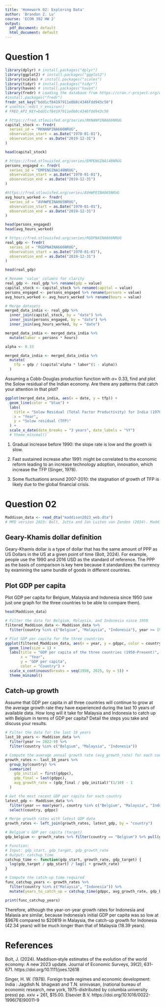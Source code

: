 ```yaml
---
title: 'Homework 02: Exploring Data'
author: 'Brandon Z. Lu'
course: 'ECON 302 HW 2'
output:
  pdf_document: default
  html_document: default
---
```

# Question 1
```r
library(dplyr) # install.packages("dplyr")
library(ggplot2) # install.packages("ggplot2")
library(scales) # install.packages("scales")
library(tidyr) # install.packages("tidyr")
library(haven) # install.packages("haven")
library(fredr) # Loading the database from https://cran.r-project.org/web/packages/fredr/vignettes/fredr.html
#install.packages("fredr")
fredr_set_key("bdd1cf84197911e0b8c4346fdd943c50")
# usethis::edit_r_environ()
# FRED_API_KEY=bdd1cf84197911e0b8c4346fdd943c50
```

```r
# https://fred.stlouisfed.org/series/RKNANPINA666NRUG
capital_stock <- fredr(
  series_id = "RKNANPINA666NRUG",
  observation_start = as.Date("1970-01-01"),
  observation_end = as.Date("2019-12-31")
)

head(capital_stock)
```

```r
# https://fred.stlouisfed.org/series/EMPENGINA148NRUG
persons_engaged <- fredr(
  series_id = "EMPENGINA148NRUG",
  observation_start = as.Date("1970-01-01"),
  observation_end = as.Date("2019-12-31")
)

#https://fred.stlouisfed.org/series/AVHWPEINA065NRUG
avg_hours_worked <- fredr(
  series_id = "AVHWPEINA065NRUG",
  observation_start = as.Date("1970-01-01"),
  observation_end = as.Date("2019-12-31")
)

head(persons_engaged)
head(avg_hours_worked)
```

```r
# https://fred.stlouisfed.org/series/RGDPNAINA666NRUG
real_gdp <- fredr(
  series_id = "RGDPNAINA666NRUG",
  observation_start = as.Date("1970-01-01"),
  observation_end = as.Date("2019-12-31")
)

head(real_gdp)
```

```r
# Rename 'value' columns for clarity
real_gdp <- real_gdp %>% rename(gdp = value)
capital_stock <- capital_stock %>% rename(capital = value)
persons_engaged <- persons_engaged %>% rename(persons = value)
avg_hours_worked <- avg_hours_worked %>% rename(hours = value)

# Merge datasets
merged_data_india <- real_gdp %>%
  inner_join(capital_stock, by = "date") %>%
  inner_join(persons_engaged, by = "date") %>%
  inner_join(avg_hours_worked, by = "date")

merged_data_india <- merged_data_india %>%
  mutate(labor = persons * hours)

alpha <- 0.33

merged_data_india <- merged_data_india %>%
  mutate(
    tfp = gdp / (capital^alpha * labor^(1 - alpha))
  )
```

Assuming a Cobb-Douglas production function with $\alpha$= 0.33, find and plot the Solow residual of the Indian economy. Are there any patterns that catch your attention in that plot?

```r
ggplot(merged_data_india, aes(x = date, y = tfp)) +
  geom_line(color = "blue") +
  labs(
    title = "Solow Residual (Total Factor Productivity) for India (1970-2019)",
    x = "Year",
    y = "Solow residual (TFP)"
  ) +
  scale_x_date(date_breaks = "3 years", date_labels = "%Y")
  # theme_minimal()
```

1. Gradual increase before 1990: the slope rate is low and the growth is slow.

2. Fast sustained increase after 1991: might be correlated to the economic reform leading to an increase technology adoption, innovation, which increase the TFP (Singer, 1978).
	
3. Some fluctuations around 2007-2010: the stagnation of growth of TFP is likely due to the global financial crisis.

# Question 02
```r
Maddison_data <- read_dta("maddison2023_web.dta")
# MPD version 2023: Bolt, Jutta and Jan Luiten van Zanden (2024). Maddison style estimates of the evolution of the world economy: A new 2023 update. Journal of Economic Surveys, 1–41. DOI: 10.1111/joes.12618
```

## Geary-Khamis dollar definition
Geary-Khamis dollar is a type of dollar that has the same amount of PPP as US Dollars in the US at a given point of time (Bolt, 2024). For example, people use the 1990 and 2016 USD as the standard of reference. The PPP as the basis of comparison is key here because it standardizes the currency by examining the same bundle of goods in different countries.

## Plot GDP per capita
Plot GDP per capita for Belgium, Malaysia and Indonesia since 1950 (use just one graph for the three countries to be able to compare them).
```r
head(Maddison_data)

# Filter the data for Belgium, Malaysia, and Indonesia since 1950
filtered_Maddison_data <- Maddison_data %>%
  filter(country %in% c("Belgium", "Malaysia", "Indonesia"), year >= 1950)

# Plot GDP per capita for the three countries
ggplot(filtered_Maddison_data, aes(x = year, y = gdppc, color = country)) +
  geom_line(size = 1) +
  labs(title = "GDP per capita of the three countries (1950-Present)",
       x = "Year",
       y = "GDP per capita",
       color = "Country") +
  scale_x_continuous(breaks = seq(1950, 2025, by = 5)) +
  theme_minimal()
```

## Catch-up growth
Assume that GDP per capita in all three countries will continue to grow at the average growth rate they have experienced during the last 10 years of available data. How long will it take for Malaysia and Indonesia to catch up with Belgium in terms of GDP per capita? Detail the steps you take and discuss your results.
```r
# Filter the data for the last 10 years
last_10_years <- Maddison_data %>%
  filter(year >= 2022-9) %>%
  filter(country %in% c("Belgium", "Malaysia", "Indonesia"))

# Compute the average annual growth rate (avg_growth_rate) for each country
growth_rates <- last_10_years %>%
  group_by(country) %>%
  summarize(
    gdp_initial = first(gdppc),
    gdp_final = last(gdppc),
    avg_growth_rate = (gdp_final / gdp_initial)^(1/10) - 1
  )

# Get the most recent GDP per capita for each country
latest_gdp <- Maddison_data %>%
  filter(year == max(year), country %in% c("Belgium", "Malaysia", "Indonesia")) %>%
  select(country, gdppc)

# Merge growth rates with latest GDP data
growth_rates <- left_join(growth_rates, latest_gdp, by = "country")

# Belgium's GDP per capita (target)
gdp_belgium <- growth_rates %>% filter(country == "Belgium") %>% pull(gdppc)

# Function:
# Input: gdp_start, gdp_target, gdp_growth_rate
# Output: catchup_time
catchup_time <- function(gdp_start, growth_rate, gdp_target) {
  log(gdp_target / gdp_start) / log(1 + growth_rate)
}

# Compute the catch-up time required
func_catchup_years <- growth_rates %>%
  filter(country %in% c("Malaysia", "Indonesia")) %>%
  mutate(years_to_catch_up = catchup_time(gdppc, avg_growth_rate, gdp_belgium))

print(func_catchup_years)
```

Therefore, although the year-on-year growth rates for Indonesia and Malasia are similar, because Indonesia's initial GDP per capita was so low at \$9676 compared to \$20819 in Malaysia, the catch-up growth for Indonesia (42.34 years) will be much longer than that of Malaysia (18.39 years).

# References
Bolt, J. (2024). Maddison‐style estimates of the evolution of the world economy: A new 2023 update. Journal of Economic Surveys, 39(2), 631-671. https://doi.org/10.1111/joes.12618

Singer, H. W. (1978). Foreign trade regimes and economic development: India : Jagdish N. bhagwati and T.N. srinivasan, (national bureau of economic research, new york, 1975-distributed by columbia university press) pp. xxiv + 261, $15.00. Elsevier B.V. https://doi.org/10.1016/0022-1996(78)90011-9
